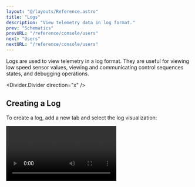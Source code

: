 ```yaml
---
layout: "@/layouts/Reference.astro"
title: "Logs"
description: "View telemetry data in log format."
prev: "Schematics"
prevURL: "/reference/console/users"
next: "Users"
nextURL: "/reference/console/users"
---
```



Logs are used to view telemetry in a log format. They are useful for viewing low speed
sensor values, viewing and communicating control sequences states, and debugging
operations.

<Divider.Divider direction="x" />

## Creating a Log

To create a log, add a new tab and select the log visualization:

<Video client:only="react" id="console/logs/log-create" />

<Divider.Divider direction="x" />

## Choosing a Channel

To start viewing data, the only option you need to select is the channel to
view data from. You can do this by clicking on the channel dropdown in the
visualization toolbar.

<Video client:only="react" id="console/logs/choose-channel" />

<Divider.Divider direction="x" />

## Pausing and Scrolling

To view historical data previously logged, simply scroll up. This will automatically
freeze the log window and allow you to scroll through the data. To resume live
logging, simply scroll back down to the bottom of the log window.

<Video client:only="react" id="console/logs/scrollback" />

### Using the Pause/Play Button

You can also pause and resume live logging by clicking the pause/play button the top
right corner of the log window.

<Video client:only="react" id="console/logs/pause-play" />
